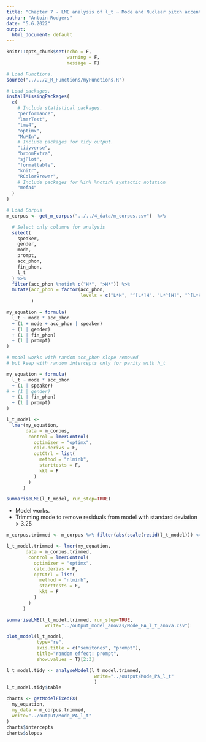 ```yaml
---
title: "Chapter 7 - LME analysis of l_t ~ Mode and Nuclear pitch accents: "
author: "Antoin Rodgers"
date: "5.6.2022"
output:
  html_document: default
---
```


```r
knitr::opts_chunk$set(echo = F,
                      warning = F,
                      message = F)

# Load Functions.
source("../../2_R_Functions/myFunctions.R") 

# Load packages.
installMissingPackages(
  c(
    # Include statistical packages.
    "performance",
    "lmerTest",
    "lme4",
    "optimx",
    "MuMIn",
    # Include packages for tidy output.
    "tidyverse",
    "broomExtra",
    "sjPlot",
    "formattable",
    "knitr",
    "RColorBrewer",
    # Include packages for %in% %notin% syntactic notation
    "mefa4"
  )
)
```


```r
# Load Corpus
m_corpus <- get_m_corpus("../../4_data/m_corpus.csv")  %>%

  # Select only columns for analysis
  select(
    speaker,
    gender,
    mode,
    prompt,
    acc_phon,
    fin_phon,
    l_t
  ) %>%
  filter(acc_phon %notin% c("H*", ">H*")) %>% 
  mutate(acc_phon = factor(acc_phon,
                           levels = c("L*H", "^[L*]H", "L*^[H]", "^[L*H]"))
         )
```

```r
my_equation = formula(
  l_t ~ mode * acc_phon
  + (1 + mode + acc_phon | speaker)
  + (1 | gender)
  + (1 | fin_phon)
  + (1 | prompt)
)

# model works with random acc_phon slope removed
# but keep with random intercepts only for parity with h_t

my_equation = formula(
  l_t ~ mode * acc_phon
  + (1 | speaker)
# + (1 | gender)
  + (1 | fin_phon)
  + (1 | prompt)
)
```


```r
l_t_model <-
  lmer(my_equation,
       data = m_corpus,
        control = lmerControl(
          optimizer = "optimx",
          calc.derivs = F,
          optCtrl = list(
            method = "nlminb",
            starttests = F,
            kkt = F
          )
        )
      )

summariseLME(l_t_model, run_step=TRUE)

```

-   Model works.
-   Trimming mode to remove residuals from model with standard deviation > 3.25

```r

m_corpus.trimmed <- m_corpus %>% filter(abs(scale(resid(l_t_model))) <= 3.25)

l_t_model.trimmed <- lmer(my_equation,
       data = m_corpus.trimmed,
        control = lmerControl(
          optimizer = "optimx",
          calc.derivs = F,
          optCtrl = list(
            method = "nlminb",
            starttests = F,
            kkt = F
          )
        )
      )

summariseLME(l_t_model.trimmed, run_step=TRUE,
              write="../output_model_anovas/Mode_PA_l_t_anova.csv")

```
```r
plot_model(l_t_model,
           type="re",
           axis.title = c("semitones", "prompt"),
           title="random effect: prompt",
           show.values = T)[2:3]
```

```r

l_t_model.tidy <- analyseModel(l_t_model.trimmed,
                                write="../output/Mode_PA_l_t"
                                )
l_t_model.tidy$table

```

```r

charts <- getModelFixedFX(
  my_equation,
  my_data = m_corpus.trimmed,
  write="../output/Mode_PA_l_t"
)
charts$intercepts
charts$slopes


```
